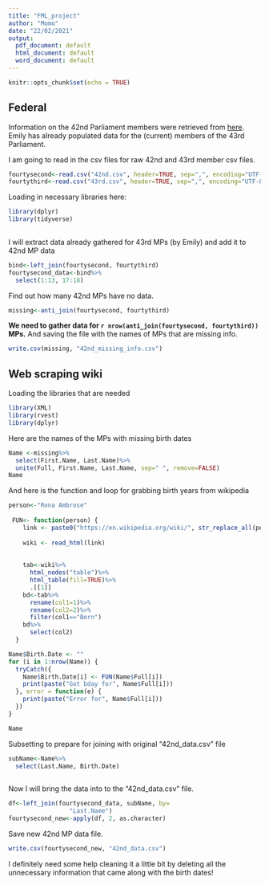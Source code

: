 ---
title: "FML_project"
author: "Momo"
date: "22/02/2021"
output:
  pdf_document: default
  html_document: default
  word_document: default
---

```{r setup, include=FALSE}
knitr::opts_chunk$set(echo = TRUE)
```

## Federal

Information on the 42nd Parliament members were retrieved from [here](https://www.ourcommons.ca/members/en/search?parliament=42&caucusId=all&province=all&gender=all&view=list).
Emily has already populated data for the (current) members of the 43rd Parliament.

I am going to read in the csv files for raw 42nd and 43rd member csv files. 

```{r 42nd}
fourtysecond<-read.csv("42nd.csv", header=TRUE, sep=",", encoding="UTF-8")
fourtythird<-read.csv("43rd.csv", header=TRUE, sep=",", encoding="UTF-8")
```

Loading in necessary libraries here:
```{r warning=FALSE, message=FALSE}
library(dplyr)
library(tidyverse)
 
```
I will extract data already gathered for 43rd MPs (by Emily) and add it to 42nd MP data

```{r message=F}
bind<-left_join(fourtysecond, fourtythird)
fourtysecond_data<-bind%>%
  select(1:13, 17:18)


```


Find out how many 42nd MPs have no data. 

```{r }
missing<-anti_join(fourtysecond, fourtythird)
```
**We need to gather data for `r nrow(anti_join(fourtysecond, fourtythird))` MPs.** 
And saving the file with the names of MPs that are missing info.

```{r eval=F}
write.csv(missing, "42nd_missing_info.csv")
```



## Web scraping wiki
Loading the libraries that are needed
```{r warning=FALSE, message=FALSE }
library(XML)
library(rvest)
library(dplyr)
```

Here are the names of the MPs with missing birth dates
```{r}
Name <-missing%>%
  select(First.Name, Last.Name)%>%
  unite(Full, First.Name, Last.Name, sep=" ", remove=FALSE)
Name

```
And here is the function and loop for grabbing birth years from wikipedia

```{r}
person<-"Rona Ambrose"
  
 FUN<- function(person) {
    link <- paste0("https://en.wikipedia.org/wiki/", str_replace_all(person, " ", "_"))
    
    wiki <- read_html(link)
    
    
    tab<-wiki%>%
      html_nodes("table")%>%
      html_table(fill=TRUE)%>%
      .[[1]]
    bd<-tab%>%
      rename(col1=1)%>%
      rename(col2=2)%>%
      filter(col1=="Born")
    bd%>%
      select(col2)
  }

Name$Birth.Date <- ""
for (i in 1:nrow(Name)) {
  tryCatch({
    Name$Birth.Date[i] <- FUN(Name$Full[i])
    print(paste("Got bday for", Name$Full[i]))
  }, error = function(e) {
    print(paste("Error for", Name$Full[i]))
  })
}

Name
```

Subsetting to prepare for joining with original "42nd_data.csv" file

```{r}
subName<-Name%>%
  select(Last.Name, Birth.Date)
  
```



Now I will bring the data into to the "42nd_data.csv" file.

```{r}
df<-left_join(fourtysecond_data, subName, by=
                 "Last.Name")
fourtysecond_new<-apply(df, 2, as.character)
```

Save new 42nd MP data file.
```{r eval=F}
write.csv(fourtysecond_new, "42nd_data.csv")

```
I definitely need some help cleaning it a little bit by deleting all the unnecessary information that came along with the birth dates!



